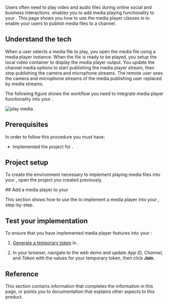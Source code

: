 

Users often need to play video and audio files during online social and business interactions. <Vg k="VSDK" /> enables you to add media playing functionality to your <Vpl k="CLIENT" />. This page shows you how to use the media player classes in <Vg k="VSDK" /> to enable your users to publish media files to a channel.

## Understand the tech

When a user selects a media file to play, you open the media file using a media player instance. When the file is ready to be played, you setup the local video container to display the media player output. You update the channel media options to start publishing the media player stream, then stop publishing the camera and microphone streams. The remote user sees the camera and microphone streams of the media publishing user replaced by media streams.

The following figure shows the workflow you need to integrate media player functionality into your <Vpl k="CLIENT" />.

![play media](/images/common/play-media.png)

## Prerequisites

In order to follow this procedure you must have:

* Implemented the [<Vg k="GET_STARTED"/>](../get-started/get-started-sdk) project for <Vpd k="NAME"/>.
<Prerequites />

## Project setup

To create the environment necessary to implement playing media files into your <Vpl k="CLIENT" />, open the [<Vg k="GET_STARTED"/>](../get-started/get-started-sdk) <Vpd k="NAME"/> project you created previously.

<ProjectSetup />

<PlatformWrapper notAllowed="web">
## Add a media player to your <Vpl k="CLIENT" />

This section shows how to use the <Vg k="VSDK" /> to implement a media player into your <Vpl k="CLIENT" />, step-by-step.
</PlatformWrapper>

<ProjectImplement />

## Test your implementation

To ensure that you have implemented media player features into your <Vpl k="CLIENT" />:

1. [Generate a temporary token](../reference/manage-agora-account#generate-a-temporary-token) in <Vg k="CONSOLE" /> .

2. In your browser, navigate to the <Link target="_blank" to="{{Global.DEMO_BASIC_VIDEO_CALL_URL}}"><Vg k="COMPANY" /> web demo</Link> and update _App ID_, _Channel_, and _Token_ with the values for your temporary token, then click **Join**.

<ProjectTest />


## Reference

This section contains information that completes the information in this page, or points you to documentation that explains other aspects to this product.

<Reference />